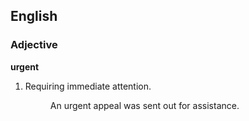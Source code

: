 ==English==
===Adjective===
'''urgent'''
# Requiring immediate attention.
#: An urgent appeal was sent out for assistance.